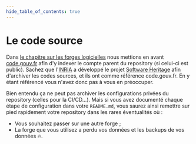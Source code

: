 ```yaml
---
hide_table_of_contents: true
---
```


# Le code source

Dans [le chapitre sur les forges logicielles](community-and-open-source/code-hosting-platforms.mdx) nous mettions en avant [code.gouv.fr](https://code.gouv.fr/) afin d'y indexer le compte parent du repository (si celui-ci est public). Sachez que l'[INRIA](https://fr.wikipedia.org/wiki/Institut_national_de_recherche_en_informatique_et_en_automatique) a développé le projet [Software Heritage](https://www.softwareheritage.org/) afin d'archiver les codes sources, et ils ont comme référence code.gouv.fr. En y étant référencé vous n'avez donc pas à vous en préoccuper.

Bien entendu ça ne peut pas archiver les configurations privées du repository (celles pour la CI/CD…). Mais si vous avez documenté chaque étape de configuration dans votre `README.md`, vous saurez ainsi remettre sur pied rapidement votre repository dans les rares éventualités où :

- Vous souhaitez passer sur une autre forge ;
- La forge que vous utilisez a perdu vos données et les backups de vos données 🔥.
